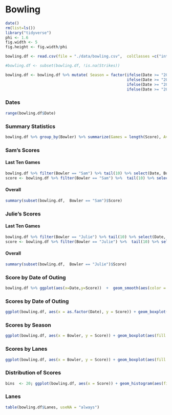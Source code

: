 # Bowling
```r
date()
rm(list=ls())
library("tidyverse")
phi <- 1.6
fig.width <- 5
fig.height <- fig.width/phi
```
```r
bowling.df <- read.csv(file = "./data/bowling.csv",  colClasses =c("integer","Date","factor","factor","integer","integer","integer","integer","integer","integer"), header=TRUE,  na.strings = c("","NA"))

#bowling.df <- subset(bowling.df, !is.na(Strikes))

bowling.df <- bowling.df %>% mutate( Season = factor(ifelse(Date >= "2019-03-20" & Date < "2019-06-20", "Spring, 2019",
                                                     ifelse(Date >= "2019-06-20" & Date < "2019-09-20", "Summer, 2019",
                                                     ifelse(Date >= "2019-09-20" & Date < "2019-12-20", "Fall, 2019",
                                                     ifelse(Date >= "2019-12-20" & Date < "2020-03-20", "Winter, 2020", NA)))), levels =  c("Spring, 2019","Summer, 2019","Fall, 2019","Winter, 2020")))
```
### Dates
```r
range(bowling.df$Date)
```
### Summary Statistics
```r
bowling.df %>% group_by(Bowler) %>% summarize(Games = length(Score), Average = mean(Score), Min = min(Score), Max = max(Score), StrikePct = sum(Strikes, na.rm = TRUE)/sum(StrikeOpps, na.rm = TRUE),SpareConversion = sum(Spares, na.rm = TRUE)/(sum(Spares, na.rm = TRUE)+sum(Opens, na.rm = TRUE)),SplitRate = sum(Splits, na.rm = TRUE)/sum(!is.na(Splits)))
```
### Sam's Scores
#### Last Ten Games
```r
bowling.df %>% filter(Bowler == "Sam") %>% tail(10) %>% select(Date, Bowler, Lanes, Score, Strikes, Spares, Opens, Splits)
score <- bowling.df %>% filter(Bowler == "Sam") %>%  tail(10) %>% select(Score) %>% unlist(); summary(score)
```
#### Overall
```r
summary(subset(bowling.df,  Bowler == "Sam")$Score)
```
### Julie's Scores
#### Last Ten Games
```r
bowling.df %>% filter(Bowler == "Julie") %>% tail(10) %>% select(Date, Bowler, Lanes, Score, Strikes, Spares, Opens, Splits)
score <- bowling.df %>% filter(Bowler == "Julie") %>%  tail(10) %>% select(Score) %>% unlist(); summary(score)
```
#### Overall
```r
summary(subset(bowling.df,  Bowler == "Julie")$Score)
```
### Score by Date of Outing
```r
bowling.df %>% ggplot(aes(x=Date,y=Score))  +  geom_smooth(aes(color = Bowler), size =  1.5) +  geom_point(aes(color = Bowler), size =  1) +coord_cartesian(ylim = c(120, 200))  + theme_bw()
```
### Scores by Date of Outing
```r
ggplot(bowling.df, aes(x = as.factor(Date), y = Score)) + geom_boxplot(aes(fill = Bowler)) + facet_grid(Bowler ~ .) + scale_x_discrete(name = "Date") + theme_bw() + theme(axis.text.x = element_text(angle = 90))
```
### Scores by Season
```r
ggplot(bowling.df, aes(x = Bowler, y = Score)) + geom_boxplot(aes(fill = Bowler)) + facet_grid( . ~ Season ) + theme_bw()
```
### Scores by Lanes
```r
ggplot(bowling.df, aes(x = Bowler, y = Score)) + geom_boxplot(aes(fill = Bowler)) + facet_grid( . ~ Lanes ) + theme_bw()
```
### Distribution of Scores
```r
bins  <- 20; ggplot(bowling.df, aes(x = Score)) + geom_histogram(aes(fill = Bowler), color = 1, bins = bins) + facet_grid( . ~  Bowler) + theme_bw()
```
### Lanes
```r
table(bowling.df$Lanes, useNA = "always")
```
